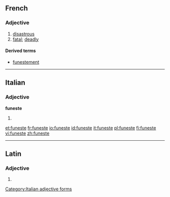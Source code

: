 ==French==

===Adjective===
{{fr-adj-mf}}

# [[disastrous]] {{gloss|causing disaster}}
# [[fatal]]; [[deadly]]

====Derived terms====
* [[funestement]]

----

==Italian==

===Adjective===
'''funeste''' {{f}}

# {{feminine plural of|funesto|lang=it}}

[[Category:Italian adjective forms]]

[[et:funeste]]
[[fr:funeste]]
[[io:funeste]]
[[id:funeste]]
[[it:funeste]]
[[pl:funeste]]
[[fi:funeste]]
[[vi:funeste]]
[[zh:funeste]]

----
==Latin==

===Adjective===
{{la-adj-form|fūneste}}

# {{inflection of|funestus|fūnestus|voc|m|s|lang=la}}
{{count page|[[Wiktionary:Page count]]}}
{{rfc-auto}}